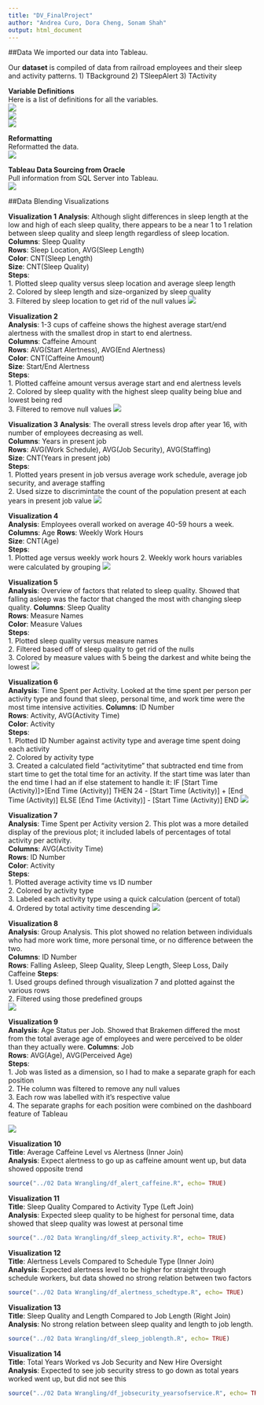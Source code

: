 ```yaml
---
title: "DV_FinalProject"
author: "Andrea Curo, Dora Cheng, Sonam Shah"
output: html_document
---
```


##Data
We imported our data into Tableau.

Our **dataset** is compiled of data from railroad employees and their sleep and activity patterns.
1) TBackground
2) TSleepAlert
3) TActivity

**Variable Definitions**  
Here is a list of definitions for all the variables.  
![](./BackgroundData1.PNG)  
![](./BackgroundData2.PNG)  
![](./BackgroundData3.PNG)  

**Reformatting**   
Reformatted the data.  
![](./Reformatting.PNG)  

**Tableau Data Sourcing from Oracle**  
Pull information from SQL Server into Tableau.  
![](./Tableau.PNG)

##Data Blending Visualizations  

**Visualization 1** 
**Analysis**:  Although slight differences in sleep length at the low and high of each sleep quality, there appears to be a near 1 to 1 relation between sleep quality and sleep length regardless of sleep location.    
**Columns**:  Sleep Quality  
**Rows**: Sleep Location, AVG(Sleep Length)   
**Color**: CNT(Sleep Length)   
**Size**: CNT(Sleep Quality)   
**Steps**:  
1. Plotted sleep quality versus sleep location and average sleep length  
2. Colored by sleep length and size-organized by sleep quality  
3. Filtered by sleep location to get rid of the null values
![](./DataVis1.PNG)

**Visualization 2**   
**Analysis**: 1-3 cups of caffeine shows the highest average start/end alertness with the smallest drop in start to end alertness.    
**Columns**: Caffeine Amount    
**Rows**: AVG(Start Alertness), AVG(End Alertness)   
**Color**: CNT(Caffeine Amount)  
**Size**: Start/End Alertness  
**Steps**:  
1. Plotted caffeine amount versus average start and end alertness levels  
2. Colored by sleep quality with the highest sleep quality being blue and lowest being red  
3. Filtered to remove null values
![](./DataVis2.PNG)

**Visualization 3** 
**Analysis**:  The overall stress levels drop after year 16, with number of employees decreasing as well.   
**Columns**: Years in present job  
**Rows**: AVG(Work Schedule), AVG(Job Security), AVG(Staffing)  
**Size**: CNT(Years in present job)  
**Steps**:  
1. Plotted years present in job versus average work schedule, average job security, and average staffing  
2. Used sizze to discrimintate the count of the population present at each years in present job value
![](./DataVis3.PNG)  

**Visualization 4**    
**Analysis**: Employees overall worked on average 40-59 hours a week.    
**Columns**: Age 
**Rows**: Weekly Work Hours  
**Size**: CNT(Age)  
**Steps**:  
1. Plotted age versus weekly work hours
2. Weekly work hours variables were calculated by grouping
![](./DataVis4.PNG) 

**Visualization 5**    
**Analysis**: Overview of factors that related to sleep quality. Showed that falling asleep was the factor that changed the most with changing sleep quality.
**Columns**: Sleep Quality  
**Rows**: Measure Names  
**Color**: Measure Values  
**Steps**:  
1. Plotted sleep quality versus measure names  
2. Filtered based off of sleep quality to get rid of the nulls  
3. Colored by measure values with 5 being the darkest and white being the lowest
![](./MeasurevsSleep.PNG)

**Visualization 6**    
**Analysis**: Time Spent per Activity. Looked at the time spent per person per activity type and found that sleep, personal time, and work time were the most time intensive activities.
**Columns**: ID Number  
**Rows**: Activity, AVG(Activity Time)  
**Color**: Activity  
**Steps**:  
1. Plotted ID Number against activity type and average time spent doing each activity  
2. Colored by activity type  
3. Created a calculated field "activitytime" that subtracted end time from start time to get the total time for an activity. If the start time was later than the end time I had an if else statement to handle it: IF [Start Time (Activity)]>[End Time (Activity)] THEN 24 - [Start Time (Activity)] + [End Time (Activity)] ELSE [End Time (Activity)] - [Start Time (Activity)] END
![](./ActivityvsTime-1.PNG) 

**Visualization 7**    
**Analysis**: Time Spent per Activity version 2. This plot was a more detailed display of the previous plot; it included labels of percentages of total activity per activity.  
**Columns**: AVG(Activity Time)   
**Rows**: ID Number  
**Color**: Activity  
**Steps**:  
1. Plotted average activity time vs ID number  
2. Colored by activity type  
3. Labeled each activity type using a quick calculation (percent of total)  
4. Ordered by total activity time descending
![](./AtivityvsTime2-1.PNG) 

**Visualization 8**    
**Analysis**: Group Analysis. This plot showed no relation between individuals who had more work time, more personal time, or no difference between the two.  
**Columns**: ID Number  
**Rows**: Falling Asleep, Sleep Quality, Sleep Length, Sleep Loss, Daily Caffeine
**Steps**:  
1. Used groups defined through visualization 7 and plotted against the various rows  
2. Filtered using those predefined groups  
![](./groupanalysis.PNG) 

**Visualization 9**    
**Analysis**: Age Status per Job. Showed that Brakemen differed the most from the total average age of employees and were perceived to be older than they actually were. 
**Columns**: Job  
**Rows**: AVG(Age), AVG(Perceived Age)   
**Steps**:  
1. Job was listed as a dimension, so I had to make a separate graph for each position  
2. THe column was filtered to remove any null values  
3. Each row was labelled with it's respective value  
4. The separate graphs for each position were combined on the dashboard feature of Tableau

![](./JobAge.PNG) 

**Visualization 10**    
**Title**: Average Caffeine Level vs Alertness (Inner Join)    
**Analysis**: Expect alertness to go up as caffeine amount went up, but data showed opposite trend

```r
source("../02 Data Wrangling/df_alert_caffeine.R", echo= TRUE)
```

**Visualization 11**    
**Title**: Sleep Quality Compared to Activity Type (Left Join)    
**Analysis**: Expected sleep quality to be highest for personal time, data showed that sleep quality was lowest at personal time

```r
source("../02 Data Wrangling/df_sleep_activity.R", echo= TRUE)
```

**Visualization 12**    
**Title**: Alertness Levels Compared to Schedule Type (Inner Join)  
**Analysis**: Expected alertness level to be higher for straight through schedule workers, but data showed no strong relation between two factors

```r
source("../02 Data Wrangling/df_alertness_schedtype.R", echo= TRUE)
```

**Visualization 13**    
**Title**: Sleep Quality and Length Compared to Job Length (Right Join)    
**Analysis**: No strong relation between sleep quality and length to job length. 

```r
source("../02 Data Wrangling/df_sleep_joblength.R", echo= TRUE)
```

**Visualization 14**    
**Title**: Total Years Worked vs Job Security and New Hire Oversight    
**Analysis**: Expected to see job security stress to go down as total years worked went up, but did not see this  

```r
source("../02 Data Wrangling/df_jobsecurity_yearsofservice.R", echo= TRUE)
```
 
